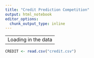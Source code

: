 ```yaml
---
title: "Credit Prediction Competition"
output: html_notebook
editor_options: 
  chunk_output_type: inline
---
```



-------------------
Loading in the data
-------------------

```r
CREDIT <- read.csv("credit.csv")




```



